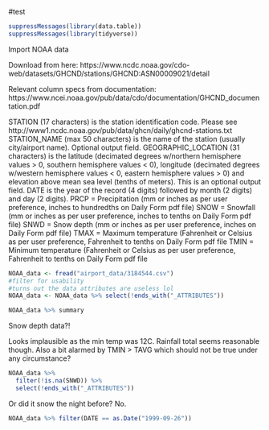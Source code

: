 #test

```r
suppressMessages(library(data.table))
suppressMessages(library(tidyverse))
```

Import NOAA data

Download from here: https://www.ncdc.noaa.gov/cdo-web/datasets/GHCND/stations/GHCND:ASN00009021/detail

Relevant column specs from documentation: https://www.ncei.noaa.gov/pub/data/cdo/documentation/GHCND_documentation.pdf

STATION (17 characters) is the station identification code. Please see http://www1.ncdc.noaa.gov/pub/data/ghcn/daily/ghcnd-stations.txt
STATION_NAME (max 50 characters) is the name of the station (usually city/airport name). Optional output field.
GEOGRAPHIC_LOCATION (31 characters) is the latitude (decimated degrees w/northern hemisphere
    values > 0, southern hemisphere values < 0), longitude (decimated degrees w/western hemisphere
    values < 0, eastern hemisphere values > 0) and elevation above mean sea level (tenths of meters). This is
    an optional output field.
DATE is the year of the record (4 digits) followed by month (2 digits) and day (2 digits).
PRCP = Precipitation (mm or inches as per user preference, inches to hundredths on Daily Form pdf file)
SNOW = Snowfall (mm or inches as per user preference, inches to tenths on Daily Form pdf file)
SNWD = Snow depth (mm or inches as per user preference, inches on Daily Form pdf file)
TMAX = Maximum temperature (Fahrenheit or Celsius as per user preference, Fahrenheit to tenths on Daily Form pdf file
TMIN = Minimum temperature (Fahrenheit or Celsius as per user preference, Fahrenheit to tenths on Daily Form pdf file

```r
NOAA_data <- fread("airport_data/3184544.csv")
#filter for usability
#turns out the data attributes are useless lol
NOAA_data <- NOAA_data %>% select(!ends_with("_ATTRIBUTES"))
```

```r
NOAA_data %>% summary
```

Snow depth data?!

Looks implausible as the min temp was 12C. Rainfall total seems reasonable though. Also a bit alarmed by TMIN > TAVG which should not be true under any circumstance?
```r
NOAA_data %>% 
  filter(!is.na(SNWD)) %>% 
  select(!ends_with("_ATTRIBUTES"))
```
Or did it snow the night before? No.
```r
NOAA_data %>% filter(DATE == as.Date("1999-09-26"))
```

